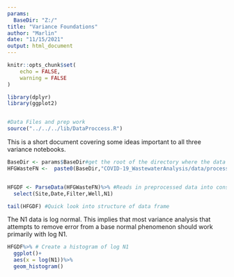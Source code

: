 ```yaml
---
params:
  BaseDir: "Z:/"
title: "Variance Foundations"
author: "Marlin"
date: "11/15/2021"
output: html_document
---
```



```r
knitr::opts_chunk$set(
	echo = FALSE,
	warning = FALSE
)
```


```r
library(dplyr)
library(ggplot2)


#Data Files and prep work
source("../../../lib/DataProccess.R")
```

This is a short document covering some ideas important to all three variance notebooks.

```r
BaseDir <- params$BaseDir#get the root of the directory where the data is stored
HFGWasteFN <-  paste0(BaseDir,"COVID-19_WastewaterAnalysis/data/processed/HFGWasteData071421.csv")


HFGDF <- ParseData(HFGWasteFN)%>% #Reads in preprocessed data into consistent format
  select(Site,Date,Filter,Well,N1)

tail(HFGDF) #Quick look into structure of data frame
```


The N1 data is log normal. This implies that most variance analysis that attempts to remove error from a base normal phenomenon should work primarily with log N1.

```r

HFGDF%>% # Create a histogram of log N1
  ggplot()+
  aes(x = log(N1))%>%
  geom_histogram()

```